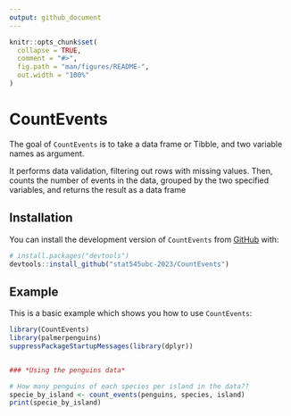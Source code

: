 ```yaml
---
output: github_document
---
```


<!-- README.md is generated from README.Rmd. Please edit that file -->

```r
knitr::opts_chunk$set(
  collapse = TRUE,
  comment = "#>",
  fig.path = "man/figures/README-",
  out.width = "100%"
)
```

# CountEvents

The goal of `CountEvents` is to take a data frame or Tibble, and two variable names as argument.

It performs data validation, filtering out rows with missing values. Then, counts the number of events in the data, grouped by the two specified variables, and returns the result as a data frame

## Installation

You can install the development version of `CountEvents` from [GitHub](https://github.com/) with:

``` r
# install.packages("devtools")
devtools::install_github("stat545ubc-2023/CountEvents")
```

## Example

This is a basic example which shows you how to use `CountEvents`:

```r
library(CountEvents)
library(palmerpenguins)
suppressPackageStartupMessages(library(dplyr))


### *Using the penguins data*

# How many penguins of each species per island in the data??
specie_by_island <- count_events(penguins, species, island)
print(specie_by_island)

```

